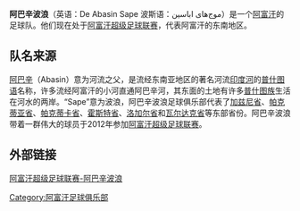 {{unreferenced|time=2014-09-02T16:02:03+00:00}}
{{Infobox football club |
  clubname = 阿巴辛波浪 |
  image    = [[File:De_Abasin_Sape_F.C._logo.png|130px]] |
  fullname = 阿巴辛波浪足球俱乐部 |
  founded  =  2012年8月|
  ground   = [[喀布尔体育场|喀布尔体育场]],<br />[[喀布尔|喀布尔]], [[阿富汗|阿富汗]] |
  capacity = 25,000 |
  chairman = |
  manager  = |
  league   = [[阿富汗超级足球联赛|阿富汗超级足球联赛]] |
  season   =  [[2012_阿富汗超级足球联赛|2012]] |

| pattern_la1 = _blackborder
| pattern_b1 = _collar
| pattern_ra1 = _blackborder
| pattern_sh1 = _blacksides
| pattern_so1 = _blacktop
| leftarm1 = 483D8B
| body1 = 483D8B
| rightarm1 = 483D8B
| shorts1 = FFFFFF
| socks1 = FFFFFF

| pattern_la2 = _whiteborder
| pattern_b2 = _collar
| pattern_ra2 = _whiteborder
| pattern_sh2 = _whitesides
| pattern_so2 = _whitetop
| leftarm2 = 000000
| body2 = FFFFFF
| rightarm2 = 000000
| shorts2 = 000000
| socks2 = 000000
}}
'''阿巴辛波浪'''（英语：De Abasin Sape 波斯语：موج‌های اباسین）是一个[[阿富汗|阿富汗]]的足球队。他们现在处于[[阿富汗超级足球联赛|阿富汗超级足球联赛]]，代表阿富汗的东南地区。

==队名来源==
[[阿巴辛|阿巴辛]]（Abasin）意为河流之父，是流经东南亚地区的著名河流[[印度河|印度河]]的[[普什图语|普什图语]]名称，许多流经阿富汗的小河直通阿巴辛河，其东面的土地有许多[[普什图族|普什图族]]生活在河水的两岸。“Sape”意为波浪，阿巴辛波浪足球俱乐部代表了[[加兹尼省|加兹尼省]]、[[帕克蒂亚省|帕克蒂亚省]]、[[帕克蒂卡省|帕克蒂卡省]]、[[霍斯特省|霍斯特省]]、[[洛加尔省|洛加尔省]]和[[瓦尔达克省|瓦尔达克省]]等东部省份。阿巴辛波浪带着一群伟大的球员于2012年参加[[阿富汗超级足球联赛|阿富汗超级足球联赛]]。

==外部链接==
[http://afghanpremierleague.com/teams/de-abasin-sape 阿富汗超级足球联赛-阿巴辛波浪] {{Wayback|url=http://afghanpremierleague.com/teams/de-abasin-sape |date=20210124034845 }}
{{阿富汗超}}

[[Category:阿富汗足球俱乐部|Category:阿富汗足球俱乐部]]